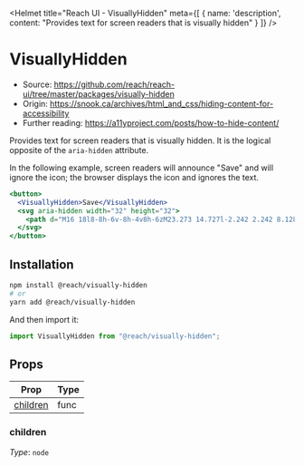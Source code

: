 
<Helmet
  title="Reach UI - VisuallyHidden"
  meta={[
    { name: 'description', content: "Provides text for screen readers that is visually hidden" }
  ]}
/>

# VisuallyHidden

- Source: https://github.com/reach/reach-ui/tree/master/packages/visually-hidden
- Origin: https://snook.ca/archives/html_and_css/hiding-content-for-accessibility
- Further reading: https://a11yproject.com/posts/how-to-hide-content/

Provides text for screen readers that is visually hidden. It is the logical opposite of the `aria-hidden` attribute.

In the following example, screen readers will announce "Save" and will ignore the icon; the browser displays the icon and ignores the text.

```.jsx
<button>
  <VisuallyHidden>Save</VisuallyHidden>
  <svg aria-hidden width="32" height="32">
    <path d="M16 18l8-8h-6v-8h-4v8h-6zM23.273 14.727l-2.242 2.242 8.128 3.031-13.158 4.907-13.158-4.907 8.127-3.031-2.242-2.242-8.727 3.273v8l16 6 16-6v-8z"></path>
  </svg>
</button>
```

## Installation

```bash
npm install @reach/visually-hidden
# or
yarn add @reach/visually-hidden
```

And then import it:

```js
import VisuallyHidden from "@reach/visually-hidden";
```

## Props

| Prop                   | Type   |
| -----------------------| ------ |
| [children](#children)  | func   |

### children

*Type*: `node`

